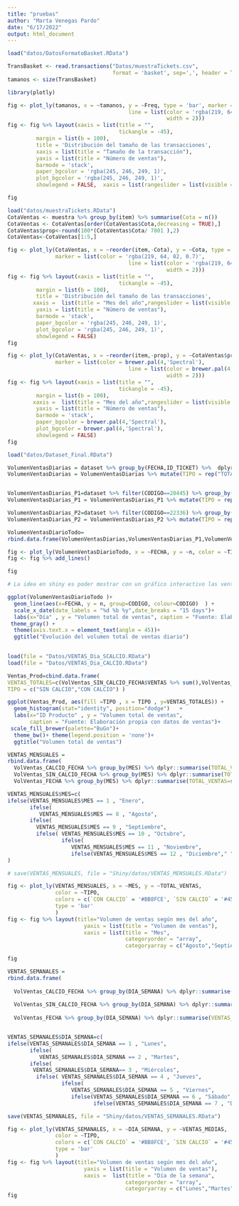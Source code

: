 ```yaml
---
title: "pruebas"
author: "Marta Venegas Pardo"
date: "6/17/2022"
output: html_document
---
```


```r
load("datos/DatosFormatoBasket.RData")

TransBasket <- read.transactions("Datos/muestraTickets.csv", 
                                 format = 'basket', sep=',', header = TRUE )
tamanos <- size(TransBasket)
```



```r
library(plotly)

fig <- plot_ly(tamanos, x = ~tamanos, y = ~Freq, type = 'bar', marker = list(color = 'rgba(219, 64, 82, 0.7)',
                                      line = list(color = 'rgba(219, 64, 82, 1.0)',
                                                  width = 2)))
fig <- fig %>% layout(xaxis = list(title = "",
                                   tickangle = -45),
         margin = list(b = 100),
         title = 'Distribución del tamaño de las transacciones',
         xaxis = list(title = "Tamaño de la transacción"),
         yaxis = list(title = "Número de ventas"),
         barmode = 'stack',
         paper_bgcolor = 'rgba(245, 246, 249, 1)',
         plot_bgcolor = 'rgba(245, 246, 249, 1)',
         showlegend = FALSE,  xaxis = list(rangeslider = list(visible = T)))

fig
```




```r
load("datos/muestraTickets.RData")
CotaVentas <- muestra %>% group_by(item) %>% summarise(Cota = n())
CotaVentas <- CotaVentas[order(CotaVentas$Cota,decreasing = TRUE),]
CotaVentas$prop<-round(100*(CotaVentas$Cota/ 7801 ),2)
CotaVentas<-CotaVentas[1:5,]
```



```r
fig <- plot_ly(CotaVentas, x = ~reorder(item,-Cota), y = ~Cota, type = 'bar', 
               marker = list(color = 'rgba(219, 64, 82, 0.7)',
                                      line = list(color = 'rgba(219, 64, 82, 1.0)',
                                                  width = 2)))
fig <- fig %>% layout(xaxis = list(title = "",
                                   tickangle = -45),
         margin = list(b = 100),
         title = 'Distribución del tamaño de las transacciones',
        xaxis =  list(title = "Mes del año",rangeslider = list(visible = T)),
         yaxis = list(title = "Número de ventas"),
         barmode = 'stack',
         paper_bgcolor = 'rgba(245, 246, 249, 1)',
         plot_bgcolor = 'rgba(245, 246, 249, 1)',
         showlegend = FALSE)
fig
```




```r

fig <- plot_ly(CotaVentas, x = ~reorder(item,-prop), y = ~CotaVentas$prop, type = 'bar', 
               marker = list(color = brewer.pal(4,'Spectral'),
                                      line = list(color = brewer.pal(4,'Spectral'),
                                                  width = 2)))
fig <- fig %>% layout(xaxis = list(title = "",
                                   tickangle = -45),
         margin = list(b = 100),
        xaxis =  list(title = "Mes del año",rangeslider = list(visible = T)),
         yaxis = list(title = "Número de ventas"),
         barmode = 'stack',
         paper_bgcolor = brewer.pal(4,'Spectral'),
         plot_bgcolor = brewer.pal(4,'Spectral'),
         showlegend = FALSE)
fig
```


```r
load("datos/Dataset_Final.RData")
```



```r
VolumenVentasDiarias = dataset %>% group_by(FECHA,ID_TICKET) %>%  dplyr::summarize(n =  n()) %>% as.data.frame() %>% group_by(FECHA) %>%  dplyr::summarize(n =  n())
VolumenVentasDiarias = VolumenVentasDiarias %>% mutate(TIPO = rep("TOTAL",nrow(VolumenVentasDiarias)))


VolumenVentasDiarias_P1=dataset %>% filter(CODIGO==20445) %>% group_by(FECHA,ID_TICKET) %>%  dplyr::summarize(n =  n()) %>% as.data.frame() %>% group_by(FECHA) %>%  dplyr::summarize(n =  n())
VolumenVentasDiarias_P1 = VolumenVentasDiarias_P1 %>% mutate(TIPO = rep("Sin calcio",nrow(VolumenVentasDiarias_P1)))

VolumenVentasDiarias_P2=dataset %>% filter(CODIGO==22336) %>% group_by(FECHA,ID_TICKET) %>%  dplyr::summarize(n =  n()) %>% as.data.frame() %>% group_by(FECHA) %>%  dplyr::summarize(n =  n())
VolumenVentasDiarias_P2 = VolumenVentasDiarias_P2 %>% mutate(TIPO = rep("Con calcio",nrow(VolumenVentasDiarias_P2)))

VolumenVentasDiarioTodo=
rbind.data.frame(VolumenVentasDiarias,VolumenVentasDiarias_P1,VolumenVentasDiarias_P2)
```


```r
fig <- plot_ly(VolumenVentasDiarioTodo, x = ~FECHA, y = ~n, color = ~TIPO) 
fig <- fig %>% add_lines()

fig
```



```r
# La idea en shiny es poder mostrar con un gráfico interactivo las ventas totales según   # día, volumen medio de ventas mensuales, semanales,... es fácil solo es crear un dataset # con esta información

ggplot(VolumenVentasDiarioTodo )+
  geom_line(aes(x=FECHA, y = n, group=CODIGO, colour=CODIGO)  ) +
  scale_x_date(date_labels = "%d %b %y",date_breaks = "15 days")+
  labs(x="Día" , y = "Volumen total de ventas", caption = "Fuente: Elaboración propia con datos")+
 theme_gray() +
  theme(axis.text.x = element_text(angle = 45))+
  ggtitle("Evolución del volumen total de ventas diario")
  
```





```r
load(file = "Datos/VENTAS_Dia_SCALCIO.RData")
load(file = "Datos/VENTAS_Dia_CALCIO.RData")
```



```r
Ventas_Prod=cbind.data.frame(
VENTAS_TOTALES=c(VolVentas_SIN_CALCIO_FECHA$VENTAS %>% sum(),VolVentas_CALCIO_FECHA$VENTAS %>% sum()),
TIPO = c("SIN CALCIO","CON CALCIO") ) 
```





```r
ggplot(Ventas_Prod, aes(fill =TIPO , x = TIPO , y=VENTAS_TOTALES)) + 
  geom_histogram(stat="identity", position="dodge")   +
  labs(x="ID Producto" , y = "Volumen total de ventas", 
       caption = "Fuente: Elaboración propia con datos de ventas")+
 scale_fill_brewer(palette="BuGn")+
  theme_bw()+ theme(legend.position = 'none')+
  ggtitle("Volumen total de ventas")
```








```r
VENTAS_MENSUALES = 
rbind.data.frame(
  VolVentas_CALCIO_FECHA %>% group_by(MES) %>% dplyr::summarise(TOTAL_VENTAS = sum(VENTAS)) %>% mutate(TIPO = "CON CALCIO"),
  VolVentas_SIN_CALCIO_FECHA %>% group_by(MES) %>% dplyr::summarise(TOTAL_VENTAS=sum(VENTAS))%>% mutate(TIPO = "SIN CALCIO"),
  VolVentas_FECHA %>% group_by(MES) %>% dplyr::summarise(TOTAL_VENTAS=sum(VENTAS))%>% mutate(TIPO = "TOTAL") ) 

VENTAS_MENSUALES$MES=c(
ifelse(VENTAS_MENSUALES$MES == 1 , "Enero",
       ifelse(
          VENTAS_MENSUALES$MES == 8 , "Agosto",
       ifelse(
         VENTAS_MENSUALES$MES == 9 , "Septiembre",
         ifelse( VENTAS_MENSUALES$MES == 10 , "Octubre",
                 ifelse(
                    VENTAS_MENSUALES$MES == 11 , "Noviembre",
                    ifelse(VENTAS_MENSUALES$MES == 12 , "Diciembre"," " ))))))
)

# save(VENTAS_MENSUALES, file = "Shiny/datos/VENTAS_MENSUALES.RData")
```



```r

fig <- plot_ly(VENTAS_MENSUALES, x = ~MES, y = ~TOTAL_VENTAS,
               color = ~TIPO,
               colors = c(`CON CALCIO` = '#BB8FCE', `SIN CALCIO` = '#45B39D', `TOTAL` = '#A9CCE3'),
               type = 'bar'
               ) 
fig <- fig %>% layout(title="Volumen de ventas según mes del año",
                        yaxis = list(title = "Volumen de ventas"),
                        xaxis = list(title = "Mes",
                                     categoryorder = "array",
                                     categoryarray = c("Agosto","Septiembre","Octubre","Noviembre","Diciembre","Enero")) )

fig


```





```r
VENTAS_SEMANALES = 
rbind.data.frame(
  
  VolVentas_CALCIO_FECHA %>% group_by(DIA_SEMANA) %>% dplyr::summarise(VENTAS_MEDIAS = ceiling(mean(VENTAS)) ) %>% mutate(TIPO = "CON CALCIO"),
  
  VolVentas_SIN_CALCIO_FECHA %>% group_by(DIA_SEMANA) %>% dplyr::summarise(VENTAS_MEDIAS=ceiling(mean(VENTAS)) )%>% mutate(TIPO = "SIN CALCIO"),
  
  VolVentas_FECHA %>% group_by(DIA_SEMANA) %>% dplyr::summarise(VENTAS_MEDIAS=ceiling(mean(VENTAS)) )%>% mutate(TIPO = "TOTAL") ) 


VENTAS_SEMANALES$DIA_SEMANA=c(
ifelse(VENTAS_SEMANALES$DIA_SEMANA == 1 , "Lunes",
       ifelse(
          VENTAS_SEMANALES$DIA_SEMANA == 2 , "Martes",
       ifelse(
        VENTAS_SEMANALES$DIA_SEMANA== 3 , "Miércoles",
         ifelse( VENTAS_SEMANALES$DIA_SEMANA == 4 , "Jueves",
                 ifelse(
                    VENTAS_SEMANALES$DIA_SEMANA == 5 , "Viernes",
                    ifelse(VENTAS_SEMANALES$DIA_SEMANA == 6 , "Sábado",
                           ifelse(VENTAS_SEMANALES$DIA_SEMANA == 7 , "Domingo",""))))))))

save(VENTAS_SEMANALES, file = "Shiny/datos/VENTAS_SEMANALES.RData")
```



```r
fig <- plot_ly(VENTAS_SEMANALES, x = ~DIA_SEMANA, y = ~VENTAS_MEDIAS,
               color = ~TIPO,
               colors = c(`CON CALCIO` = '#BB8FCE', `SIN CALCIO` = '#45B39D', `TOTAL` = '#A9CCE3'),
               type = 'bar'
               ) 
fig <- fig %>% layout(title="Volumen de ventas según mes del año",
                        yaxis = list(title = "Volumen de ventas"),
                        xaxis =  list(title = "Día de la semana",
                                     categoryorder = "array",
                                     categoryarray = c("Lunes","Martes","Miércoles","Jueves","Viernes","Sábado","Domingo")) )
fig


```

